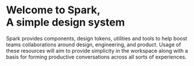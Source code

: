 
<Meta title="Spark/Intro" />

<h1>Welcome to Spark,<br />A simple design system</h1>

Spark provides components, design tokens, utilities and tools to help boost teams collaborations around design, engineering, and product. Usage of these resources will aim to provide simplicity in the workspace along with a basis for forming productive conversations across all sorts of experiences.
